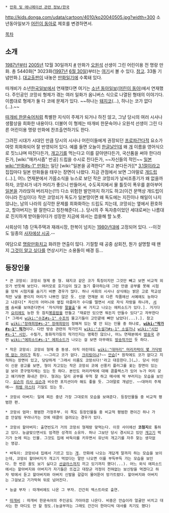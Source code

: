  * [[만화 및 애니메이션 관련 정보/한국]]

http://kids.donga.com/udata/cartoon/4010/ko20040505.jpg?width=300
소년동아일보가 [[어린이 동아]]로 제호를 변경하면서.

[[목차]]
== 소개 ==
[[1987년]]부터 [[2005년]] 12월 30일까지 [http://kids.donga.com/news/cartoon_view.php?id=80200512300001 #] 만화가 [[오원석]] 선생이 그린 어린이용 전 명랑 만화. 총 5440화[* 3023화([[1997년]] [[6월 30일]])부터는 [http://kids.donga.com/news/cartoon_view.php?id=80199706300001 여기]서 볼 수 있다. [http://kids.donga.com/udata/cartoon/4010/ko19970715.jpg 참고]. 33돌 기념만화.]. [[대교출판]]이 내놓은 [[만화일기]]에 수록돼 있다.

따개비가 소년[[한국일보]]에서 연재했다면 여기는 [[소년 동아일보]]([[어린이 동아]])에서 연재했다. 주인공인 코망쇠 형제가 겪는 여러 일화가 옴니버스 식으로 나열된 형태의 이야기다. 이름대로 형제가 둘 다 코에 문제가 있다. ~~하나는 [[돼지코]](...), 하나는 코가 없다(...).~~

[[따개비 한문숙어]]처럼 특별한 지식이 주제가 되거나 하진 않고, 그냥 당시의 여러 시사나 생활상을 희화한 내용이다. 더불어 이 형제는 따개비 한문숙어나 오원석 선생이 그린 다른 어린이용 명랑 만화에 찬조출연하기도 한다. 

그려진 시대가 시대인 만큼 당시의 시사나 어린이들에게 권장되던 [[프로파간다]]적 요소가 여럿 희화화되어 잘 반영되어 있다. 예를 들면 오늘이 [[한글날]]인데 왜 [[개]] 이름을 영어식으로 짓느냐며 따진다든가, [[개고기]]를 먹는다고 이를 갈아댄다든가, 국산품을 써야 한다라든가, [wiki:"매카시즘" 반공] 드립을 수시로 친다든가, ~~자신들의 적인~~ [[일본]] [[wiki:"만화#s-1" 만화]]는 일단 [wiki:"일본을 공격한다" 까고 본다든가][* [[3.1절]]이라고 집집마다 일본 만화들을 태우는 장면이 나왔다. 지금 관점에서 보면 그야말로 [[개드립]](...).], 어느 연재분에서 가뭄소식을 뉴스로 보던 작은 코망쇠가 날씨조종기가 왜 없을까 하자, 코망쇠가 네가 머리가 좋으니 만들어서, 수도꼭지에서 물 틀듯이 폭우를 쏟아부어 [[일본]]을 가라앉혀 버리자는(!!!) 다소 위험한 발언까지 하기도 하고(이건 문맥상 개드립이 아니라 진심이다) 작은 코망쇠가 독도가 일본땅이면 왜 독도에는 지진이나 해일이 나지 않냐는, 남의 나라의 심각한 문제를 희화화하는 드립도 치는데, 코망쇠는 옆에서 환호하고, 할아버지는 말 잘한다고 칭찬해준다(...). 당시의 주 독자층이었던 세대로써는 나름대로 진지하게 받아들이다가 성장한 지금에 와서는 씁쓸해 할 노릇.

사회상이 1층 단독주택과 재래시장, 한복이 넘치는 [[1980년대]]에 고정되어 있다. --이것도 일종의 [[사자에상 시공]].--

여담으로 [[명랑만화]]치고 화려한 연출이 많다. 기절할 때 공중 삼회전, 뭔가 설명할 때 왠지 [[그것이 알고 싶다]]를 연상시키는 소용돌이 배경 등...
== 등장인물 ==
 * 큰 코망쇠: 코망쇠 형제 중 형. 돼지코 같은 코가 특징이지만 그것만 빼고 보면 비교적 외모가 반듯해 보인다. 여러모로 호기심이 많고 놀기 좋아하는데 그런 만큼 공부를 못해 시험을 망쳐 시험지를 숨기기 바쁜 경우가 많다. 허나 사회의 시사나 상식에는 밝은 고로 학교성적만 낮을 뿐이지 머리가 나쁘진 않은 듯. 신문 연재분 외 다른 작품에선 서예에도 능하다고 나온다[* 자신의 어머니와 옆집 아줌마가 수다를 떨면서 서로 자식 자랑을 하니까, [[서예]] 솜씨를 보여준다면서 '자식자랑 [[팔불출]]'을 써 가지고 나오는 에피소드가 있다.]. 거기다가 [[요리]]에도 능한 듯 참치[[볶음밥]]을 만들고 "재료만 있으면 뭐든지 만들수 있다"고 자부한다[* 그래서 [[wiki:"수조#s-1" 수조]]의 물고기들이 고민끝에 뼈만 남았다(...).]. 참고로 [[wiki:"장래희망#s-2" 장래희망]]이 정해져 있는 몇 안 되는 인물 중 하나로, '''[[wiki:"작가#s-1" 작가]]'''이다. 다만 방송 관련의 작가인지 [[wiki:"소설가#s-1" 소설가]]나 [[wiki:"시인#s-1" 시인]], 수필가, 동화작가등의 작가인지는 명확친 않으나, 어느 연재분에서 [[방송국]] 관련 [[wiki:"에피소드#s-1" 에피소드]]가 나오는 걸 보면 아무래도 [[방송작가]]인 듯 하다. 

 * 작은 코망쇠: 코망쇠 형제 중 동생. 아직 어린데도 [[wiki:"대머리" 머리카락이 몇 가닥밖에 없는 머리]]가 특징. ~~그리고 코가 없다. [[크리링]]이냐?~~ [[안습]][* 원작에도 코가 없다고 지적하는 장면이 있고, 당당하게 '그래서 이름도 코망쇠다!'라고 대응한다.](…). 당시 어린이 신문 광고를 보면, 형이 자고있는 작은 코망쇠 코에 선풍키 플러그를 꽂는 장면이 있는걸 보아 콧구멍자체는 있는 듯 하다. 본인도 머리카락에 대해 콤플렉스가 있어 누가 머리 갖고 얘기하면 화내곤 한다. 형과는 달리 공부를 무척 잘 하고 매사에 딱 부러지는 모습을 보인다. [[심슨]]의 [[리사 심슨]]과 비슷한 포지션이라 해도 좋을 듯. 그야말로 개념인. ~~대머리 주제에~~ [[하렘 마스터]] 기질도 있는 듯.

 * 코망쇠 아버지: 일에 찌든 중년 가장 그대로의 모습을 보여준다. 등장인물들 중 비교적 평범한 편.

 * 코망쇠 엄마: 평범한 가정주부. 이 쪽도 등장인물들 중 비교적 평범한 편이긴 하나 가끔 안살림 꾸려나가는 것에 태클이 걸려오는 경우가 있다. 

 * 코망쇠 할아버지: 출연빈도가 거의 코망쇠 형제랑 맞먹는다. 이웃 사이에선 '''코첨지'''로 통하고 있다. 능글맞으면서도 엄격한 성격의 소유자. 허나 그보단 당시 경시되고 있던 [[개고기]] 먹기가 눈에 띄는 인물. 그것도 집에 바둑이를 키우면서 유난히 개고기를 자주 찾는 생각없는 영감.

 * 바둑이: 코망쇠네 집에서 기르고 있는 [[개]]. 만화에 나오는 개답게 말까지 하는 모습을 보이는데, 코망쇠 할아버지가 개고기 먹었다는 말만 나오면 이를 부득부득 가는 모습을 보인다. 한 번은 꼴도 보기 싫다고 [[선글라스]]까지 끼고 있기까지 했다(...). 어느 외식 에피소드에서는 할아버지와 아버지가 자기들은 뜨겁고 대장균 걱정이 전혀없는 보신탕을 먹겠다고 하자 밖에서 듣고 할아버지와 아버지 신발을 갈갈이 물어뜯어 망가트렸다. 할아버지와 아버지는 그걸보고 기가막혀 뒤로 넘어진다.

 * 능글 부자 : 따개비에도 나온 그 부자. 간간히 엑스트라로 출연.
 
 * [[따개비]] : 따개비 한문숙어의 주인공도 가아아끔 나온다. 비중은 안습이라 얼굴만 비치고 대사는 한 마디도 안 할 정도.(능글부자는 그래도 간간이 한마디씩 대사를 치기도 했다)
